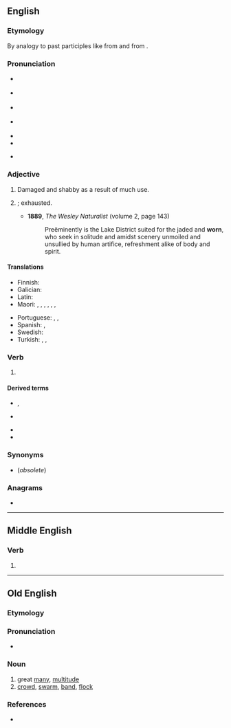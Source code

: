 ==English==

===Etymology===
By analogy to past participles like {{m|en|torn}} from {{m|en|tear}} and {{m|en|sworn}} from {{m|en|swear}}.

===Pronunciation===
* {{a|GenAm}} {{IPA|en|/wɔɹn/}}
* {{a|RP}} {{IPA|en|/wɔːn/}}
* {{a|rhotic|horse-hoarse}} {{IPA|en|/wo(ː)ɹn/}}
* {{a|nonrhotic|horse-hoarse}} {{IPA|en|/woən/}}
* {{audio|en|en-us-worn.ogg|Audio (US)}}
* {{rhymes|en|ɔː(ɹ)n|s=1}}
* {{homophones|en|warn}} {{qualifier|accents with the horse-hoarse merger}}

===Adjective===
{{en-adj}}

# Damaged and shabby as a result of much use.
# {{1|worn out}}; exhausted.
#* '''1889''', ''The Wesley Naturalist'' (volume 2, page 143)
#*: Preëminently is the Lake District suited for the jaded and '''worn''', who seek in solitude and amidst scenery unmoiled and unsullied by human artifice, refreshment alike of body and spirit.

====Translations====
{{trans-top|damaged and shabby from too much use}}
* Finnish: {{t+|fi|kulunut}}
* Galician: {{t+|gl|lampo}}
* Latin: {{t|la|trītus}}
* Maori: {{t|mi|nguture}}, {{t|mi|ruha}}, {{t|mi|ruwha}}, {{t|mi|tāwekoweko}}, {{t|mi|waikauere}}, {{t|mi|pūnguru}}, {{t|mi|pūnguru}}
{{trans-mid}}
* Portuguese: {{t|pt|gastado|m}}, {{t+|pt|gasto}}, {{t+|pt|surrado}}
* Spanish: {{t+|es|desgastado|m}}, {{t+|es|desgastada|f}}
* Swedish: {{t+|sv|sliten}}
* Turkish: {{t+|tr|aşınmış}}, {{t|tr|yıpranmış}}, {{t+|tr|yalama}}
{{trans-bottom}}

===Verb===
{{head|en|verb form}}

# {{past participle of|en|wear|nocat=1}}

====Derived terms====
{{top2}}
* {{l|en|body-worn}}, {{l|en|bodyworn}}
* {{l|en|forworn}}
{{mid}}
* {{l|en|outworn}}
* {{l|en|worn out}}
{{bottom}}

===Synonyms===
* {{l|en|worne}} (''obsolete'')

===Anagrams===
* {{anagrams|en|a=norw|Norw.|rown}}

----

==Middle English==

===Verb===
{{head|enm|verb form}}

# {{alt form|enm|weren}}

----

==Old English==

===Etymology===
{{rfe|ang}}

===Pronunciation===
* {{ang-IPA|worn}}

===Noun===
{{ang-noun|m}}

# great [[many]], [[multitude]]
# [[crowd]], [[swarm]], [[band]], [[flock]]

===References===
* {{R:ang:BT|worn|ref=036508}}